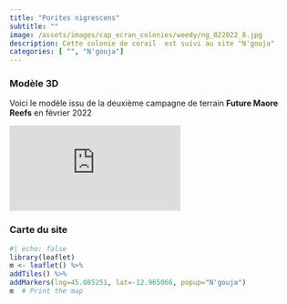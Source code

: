 ```yaml
---
title: "Porites nigrescens"
subtitle: ""
image: /assets/images/cap_ecran_colonies/weedy/ng_022022_8.jpg
description: Cette colonie de corail  est suivi au site "N'gouja"
categories: [ "", "N'gouja"]
---
```

### Modèle 3D

Voici le modèle issu de la deuxième campagne de terrain __Future Maore Reefs__ en février 2022

<div class="resp-container"> <iframe class="resp-content" title="Porites nigrescens" frameborder="0" allowfullscreen mozallowfullscreen="true" webkitallowfullscreen="true" allow="autoplay; fullscreen; xr-spatial-tracking" xr-spatial-tracking execution-while-out-of-viewport execution-while-not-rendered web-share src="https://api.sketchfab.com/models/87da8e9b5fdc452f8d18b76096468172/embed?autostart=1&annotations_visible=0&preload=1&ui_infos=0&ui_inspector=0&ui_watermark_link=0&ui_watermark=0&ui_settings=0"> </iframe> </div>
### Carte du site
```r
#| echo: false
library(leaflet)
m <- leaflet() %>%
addTiles() %>% 
addMarkers(lng=45.085251, lat=-12.965066, popup="N'gouja")
m  # Print the map
```

